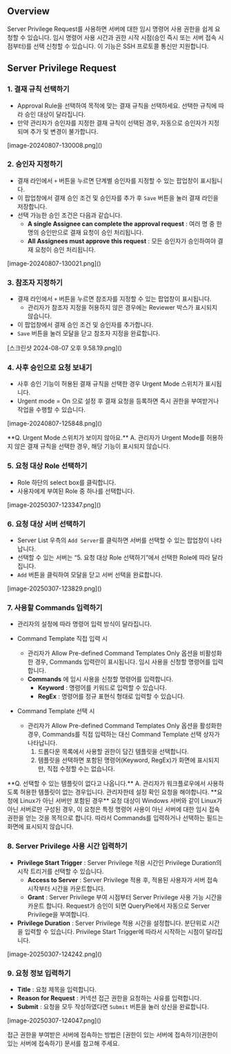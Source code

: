 
## Overview

Server Privilege Request를 사용하면 서버에 대한 임시 명령어 사용 권한을 쉽게 요청할 수 있습니다. 임시 명령어 사용 시간과 권한 시작 시점(승인 즉시 또는 서버 접속 시점부터)를 선택 신청할 수 있습니다. 이 기능은 SSH 프로토콜 통신만 지원합니다.

## Server Privilege Request

### 1. 결재 규칙 선택하기

* Approval Rule을 선택하여 목적에 맞는 결재 규칙을 선택하세요. 선택한 규칙에 따라 승인 대상이 달라집니다.
* 만약 관리자가 승인자를 지정한 결재 규칙이 선택된 경우, 자동으로 승인자가 지정되며 추가 및 변경이 불가합니다.
<p align="center">
<div>[image-20240807-130008.png]()</div>
</p>

### 2. 승인자 지정하기

* 결재 라인에서 `+` 버튼을 누르면 단계별 승인자를 지정할 수 있는 팝업창이 표시됩니다.
* 이 팝업창에서 결재 승인 조건 및 승인자를 추가 후 `Save` 버튼을 눌러 결재 라인을 저장합니다.
* 선택 가능한 승인 조건은 다음과 같습니다.
    *  **A single Assignee can complete the approval request**  : 여러 명 중 한 명의 승인만으로 결재 요청이 승인 처리됩니다.
    *  **All Assignees must approve this request**  : 모든 승인자가 승인하여야 결재 요청이 승인 처리됩니다.
<p align="center">
<div>[image-20240807-130021.png]()</div>
</p>

### 3. 참조자 지정하기

* 결재 라인에서 `+` 버튼을 누르면 참조자를 지정할 수 있는 팝업창이 표시됩니다.
    * 관리자가 참조자 지정을 허용하지 않은 경우에는 Reviewer 박스가 표시되지 않습니다.
* 이 팝업창에서 결재 승인 조건 및 승인자를 추가합니다.
* `Save` 버튼을 눌러 모달을 닫고 참조자 지정을 완료합니다.
<p align="center">
<div>[스크린샷 2024-08-07 오후 9.58.19.png]()</div>
</p>

### 4. 사후 승인으로 요청 보내기

* 사후 승인 기능이 허용된 결재 규칙을 선택한 경우 Urgent Mode 스위치가 표시됩니다.
* Urgent mode = On 으로 설정 후 결재 요청을 등록하면 즉시 권한을 부여받거나 작업을 수행할 수 있습니다.
<p align="center">
<div>[image-20240807-125848.png]()</div>
</p>

<Callout type="important">
**Q. Urgent Mode 스위치가 보이지 않아요.**
A. 관리자가 Urgent Mode를 허용하지 않은 결재 규칙을 선택한 경우, 해당 기능이 표시되지 않습니다.
</Callout>


### 5. 요청 대상 Role 선택하기

* Role 하단의 select box를 클릭합니다.
* 사용자에게 부여된 Role 중 하나를 선택합니다.
<p align="center">
<div>[image-20250307-123347.png]()</div>
</p>

### 6. 요청 대상 서버 선택하기

* Server List 우측의 `Add Server`를 클릭하면 서버를 선택할 수 있는 팝업창이 나타납니다.
* 선택할 수 있는 서버는 “5. 요청 대상 Role 선택하기”에서 선택한 Role에 따라 달라집니다.
* `Add` 버튼을 클릭하여 모달을 닫고 서버 선택을 완료합니다.
<p align="center">
<div>[image-20250307-123829.png]()</div>
</p>

### 7. 사용할 Commands 입력하기

* 관리자의 설정에 따라 명령어 입력 방식이 달라집니다. 
* Command Template 직접 입력 시
    * 관리자가 Allow Pre-defined Command Templates Only 옵션을 비활성화한 경우, Commands 입력란이 표시됩니다. 임시 사용을 신청할 명령어를 입력합니다.
    *  **Commands** 에 임시 사용을 신청할 명령어를 입력합니다.
        *  **Keyword**  : 명령어를 키워드로 입력할 수 있습니다.
        *  **RegEx**  : 명령어를 정규 표현식 형태로 입력할 수 있습니다.<br/>

* Command Template 선택 시
    * 관리자가 Allow Pre-defined Command Templates Only 옵션을 활성화한 경우, Commands를 직접 입력하는 대신 Command Template 선택 상자가 나타납니다.
        1. 드롭다운 목록에서 사용할 권한이 담긴 템플릿을 선택합니다.
        2. 템플릿을 선택하면 포함된 명령어(Keyword, RegEx)가 화면에 표시되지만, 직접 수정할 수는 없습니다.<br/>

<Callout type="info">
**Q. 선택할 수 있는 템플릿이 없다고 나옵니다.**
A. 관리자가 워크플로우에서 사용하도록 허용한 템플릿이 없는 경우입니다. 관리자한테 설정 확인 요청을 해야합니다.
</Callout>

<Callout type="info">
**요청에 Linux가 아닌 서버만 포함된 경우**
요청 대상이 Windows 서버와 같이 Linux가 아닌 서버로만 구성된 경우, 이 요청은 특정 명령어 사용이 아닌 서버에 대한 임시 접속 권한을 얻는 것을 목적으로 합니다. 따라서 Commands를 입력하거나 선택하는 필드는 화면에 표시되지 않습니다.
</Callout>

### 8. Server Privilege 사용 시간 입력하기

*  **Privilege Start Trigger**  : Server Privilege 적용 시간인 Privilege Duration의 시작 트리거를 선택할 수 있습니다.
    *  **Access to Server**  : Server Privilege 적용 후, 적용된 사용자가 서버 접속 시작부터 시간을 카운트합니다.
    *  **Grant**  : Server Privilege 부여 시점부터 Server Privilege 사용 가능 시간을 카운트 합니다. Request가 승인이 되면 QueryPie에서 자동으로 Server Privilege을 부여합니다. 
*  **Privilege Duration**  : Server Privilege 적용 시간을 설정합니다. 분단위로 시간을 입력할 수 있습니다. Privilege Start Trigger에 따라서 시작하는 시점이 달라집니다.
<p align="center">
<div>[image-20250307-124242.png]()</div>
</p>


### 9. 요청 정보 입력하기

*  **Title**  : 요청 제목을 입력합니다.
*  **Reason for Request**  : 커넥션 접근 권한을 요청하는 사유를 입력합니다.
*  **Submit**  : 요청을 모두 작성하였다면 `Submit` 버튼을 눌러 상신을 완료합니다.
<p align="center">
<div>[image-20250307-124047.png]()</div>
</p>


접근 권한을 부여받은 서버에 접속하는 방법은 [권한이 있는 서버에 접속하기](권한이 있는 서버에 접속하기) 문서를 참고해 주세요.
